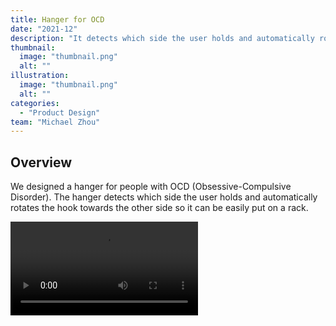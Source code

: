 ```yaml
---
title: Hanger for OCD
date: "2021-12"
description: "It detects which side the user holds and automatically rotates the hook towards the other side"
thumbnail:
  image: "thumbnail.png"
  alt: ""
illustration:
  image: "thumbnail.png"
  alt: ""
categories:
  - "Product Design"
team: "Michael Zhou"
---
```


## Overview

We designed a hanger for people with OCD (Obsessive-Compulsive Disorder). The hanger detects which side the user holds and automatically rotates the hook towards the other side so it can be easily put on a rack.

<Video src="./demo.mp4" />

This project was developed for an imaginary Absurd Hotel in Japan. We designed and created an object for this hotel with a given set of CMF, including white oak, aluminum, transparent acrylic, white plastic, and malaquita for the color. This project is a collaboration between Michael Zhou and Jason Gao.

## Ideation

Have you ever encountered this, watching a bunch of clothes hanging in inconsistent positions and angles? It causes anxiety in people with OCD. The ideal state would be to have all the cloth facing the same side and the hook as well.

![Clothes hanging on a rack with notations of facing side](./clothes.png)

There are mainly two kinds of hangers, one with a fixed hook and the other with a swivel hook. A swivel hook makes it easier to switch the hook’s side after putting on cloth, but it could also rotate to different angles, creating an ununiformed look. Therefore, we decided to make a hanger that the hook stays fixed when hanging but can automatically rotate to the right angle when someone is holding it.

![Hook comparison chart](./hook_comparison.png)

## Design

Each element of the hanger is designed with geometric shapes. We used a lot of repetition in the design to create harmony in this rather untraditional design. And stacking them together creates a cohesive yet unique form that reassembles a hanger.

![Hanger Design](./hanger.jpg)

### Electronic

One essential part of this idea was to detect the side the user is holding. we tried to solve this problem by detecting its motion to avoid placing sensors on the outside for a clean look. The model of a person holding a hanger can be simplified as a lever with the elbow as the pivot. Since body movement is inevitable, the far side (on the right in the following image) of the hanger would experience more shaking than the near side, so the less shaking side would be the side the person is holding.

![Lever Model](./lever_model.png)

We used two MPU6050 IMU sensors to measure accelerations on each side. The following equation is applied to eliminate the factor of gravity:

$$
Shake = a_x^2 + a_y^2 + a_z^2 - g^2
$$

A low-pass filter is also applied to remove high-frequency noise.

When the shake difference between the two sides exceeds a threshold, it triggers the rotation action. Here is a working prototype of this concept:

<Video src="./side_detect_prototype.mp4" caption="Side Detection Prototype" />

### Mechanics

The mechanics of the hook is minimal and simple yet brilliant. Instead of pivoting the hook on the z-axis, we developed a mechanism that rotates on the y-axis. By turning a 270-degree arch from one end to the other, we achieved the purpose of changing hook direction. We essentially sliced a hook in the middle and integrated a gear in between. Then placed another gear that pairs with the one on the hook. We got a simple but elegant rotational mechanism that can be driven by a singular motor.

<Video src="./hook.mp4" />

## Fabrication

We spent a tremendous amount of energy and attention fabricating this piece. We analyzed and used the most suitable technique available to us to create each individual component. We used the laser cutter to cut Delrin and assembled them into our hook mechanism with plastic glue. We 3D printed the central housing for the motor with tough white PLA. We did double-sided CNC on white oak to create our wooden frame with smooth curves and rounded ends. Every piece is hand-sanded and polished to get the final smooth finish that feels fantastic in hand.

![Fabricating the Frame](./fabrication.jpg)

We also designed the hanger assembly so it can be taken apart for fixation and updates quickly. Two pieces of the wooden frames are magnetically attached to each other. Motor and its housing are secured in place with a magnet and screws. And the placement of the housing is interlocked with the wooden frame, so they stay sturdy.

![All parts layed on table](./parts.jpg)

## Photos
